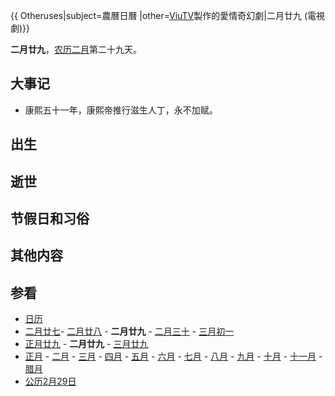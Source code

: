 {{ Otheruses|subject=農曆日曆 |other=[[ViuTV|ViuTV]]製作的愛情奇幻劇|二月廿九 (電視劇)}}

{{Lunar02Calendar}}
'''二月廿九'''，[[农历|农历]][[二月_(农历)|二月]]第二十九天。

==大事记==
*康熙五十一年，康熙帝推行滋生人丁，永不加赋。
==出生==

==逝世==

==节假日和习俗==

==其他内容==

==参看==
*[[历史上的今天|日历]]
*[[二月廿七|二月廿七]]- [[二月廿八|二月廿八]] - '''二月廿九''' - [[二月三十|二月三十]] - [[三月初一|三月初一]]
*[[正月廿九|正月廿九]] - '''二月廿九''' - [[三月廿九|三月廿九]]
*[[正月|正月]] - [[二月_(农历)|二月]] - [[三月_(农历)|三月]] - [[四月_(农历)|四月]] - [[五月_(农历)|五月]] - [[六月_(农历)|六月]] - [[七月_(农历)|七月]] - [[八月_(农历)|八月]] - [[九月_(农历)|九月]] - [[十月_(农历)|十月]] - [[十一月_(农历)|十一月]] - [[腊月|腊月]]
*[[公历|公历]][[2月29日|2月29日]]